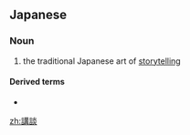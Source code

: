 ==Japanese==
{{ja-kanjitab|こう|だん|yomi=on}}

===Noun===
{{ja-noun|こうだん}}

# the traditional Japanese art of [[storytelling]]

====Derived terms====
* {{ja-l|講談師}}

[[zh:講談]]